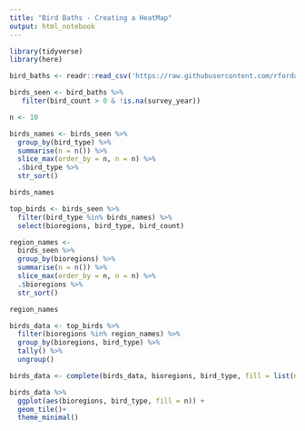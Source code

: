 ```yaml
---
title: "Bird Baths - Creating a HeatMap"
output: html_notebook
---
```


```r
library(tidyverse)
library(here)
```

```r
bird_baths <- readr::read_csv('https://raw.githubusercontent.com/rfordatascience/tidytuesday/master/data/2021/2021-08-31/bird_baths.csv')
```

```r
birds_seen <- bird_baths %>% 
   filter(bird_count > 0 & !is.na(survey_year))
```

```r
n <- 10

birds_names <- birds_seen %>% 
  group_by(bird_type) %>% 
  summarise(n = n()) %>% 
  slice_max(order_by = n, n = n) %>% 
  .$bird_type %>% 
  str_sort()

birds_names

top_birds <- birds_seen %>% 
  filter(bird_type %in% birds_names) %>% 
  select(bioregions, bird_type, bird_count)

region_names <- 
  birds_seen %>% 
  group_by(bioregions) %>% 
  summarise(n = n()) %>% 
  slice_max(order_by = n, n = n) %>% 
  .$bioregions %>% 
  str_sort()

region_names

birds_data <- top_birds %>%
  filter(bioregions %in% region_names) %>% 
  group_by(bioregions, bird_type) %>%
  tally() %>% 
  ungroup()

birds_data <- complete(birds_data, bioregions, bird_type, fill = list(n = 0))

birds_data %>% 
  ggplot(aes(bioregions, bird_type, fill = n)) + 
  geom_tile()+
  theme_minimal()
```
